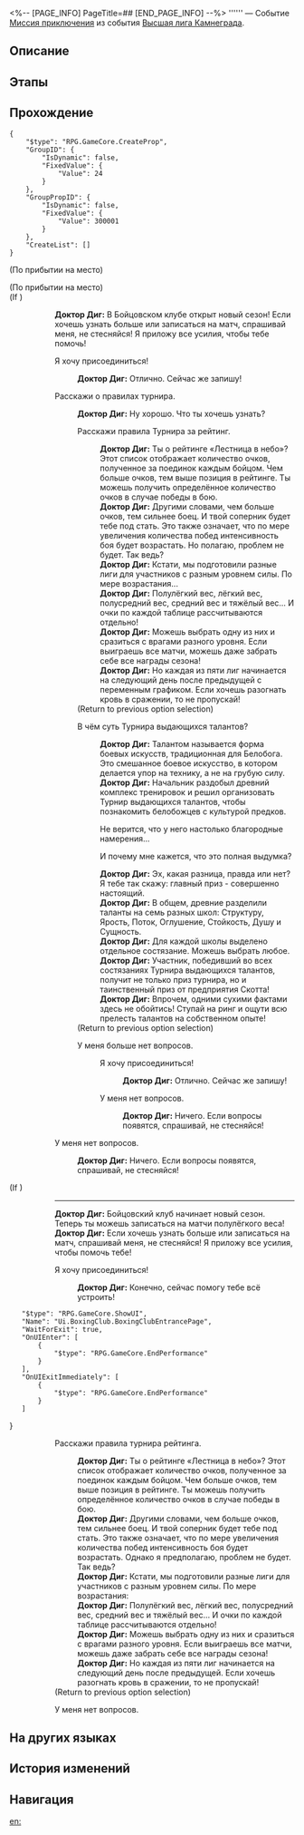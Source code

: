 <%-- [PAGE_INFO]
PageTitle=##
[END_PAGE_INFO] --%>
{{Дополнить|Диалоги.}}
{{Миссия Инфобокс
|id              = 2010730
|Название        = 
|Изображение     = Миссия .png
|Тип             = Миссия приключения
|Событие         = Высшая лига Камнеграда
|Глава           = 
|Условия         = Завершена [[Миссия приключения]] «[[Ринг и сцена II]]»
|Персонажи       = Доктор Диг; Первопроходец
|СтартЛокация    = [[Ярило-VI]] — [[Бойцовский клуб]]
|Мир             = Ярило-VI
|Предыдущая      = Ринг и сцена II
|Следующая       = 
|Награды         = 
}}
'''''' — Событие [[Миссия приключения]] из события [[Высшая лига Камнеграда]].

==Описание==
{{Описание|<!--официальное описание из Перекрёстка судеб-->}}

==Этапы==


==Прохождение==
{{Дополнить}}
<pre>{
	"$type": "RPG.GameCore.CreateProp",
	"GroupID": {
		"IsDynamic": false,
		"FixedValue": {
			"Value": 24
		}
	},
	"GroupPropID": {
		"IsDynamic": false,
		"FixedValue": {
			"Value": 300001
		}
	},
	"CreateList": []
}</pre>
;(По прибытии на место)

;(По прибытии на место)
;(If {{cx}}<!--SubMission Finish: 801520201-->)
::'''Доктор Диг:''' В Бойцовском клубе открыт новый сезон! Если хочешь узнать больше или записаться на матч, спрашивай меня, не стесняйся! Я приложу все усилия, чтобы тебе помочь!
::{{Диалог|Журнал путешествий}} Я хочу присоединиться!
:::'''Доктор Диг:''' Отлично. Сейчас же запишу!
::{{Диалог}} Расскажи о правилах турнира.
:::'''Доктор Диг:''' Ну хорошо. Что ты хочешь узнать?
:::{{Диалог|Разговор}} Расскажи правила Турнира за рейтинг.
::::'''Доктор Диг:''' Ты {{MC|м=слышал|ж=слышала}} о рейтинге «Лестница в небо»? Этот список отображает количество очков, полученное за поединок каждым бойцом. Чем больше очков, тем выше позиция в рейтинге. Ты можешь получить определённое количество очков в случае победы в бою.
::::'''Доктор Диг:''' Другими словами, чем больше очков, тем сильнее боец. И твой соперник будет тебе под стать. Это также означает, что по мере увеличения количества побед интенсивность боя будет возрастать. Но полагаю, проблем не будет. Так ведь?
::::'''Доктор Диг:''' Кстати, мы подготовили разные лиги для участников с разным уровнем силы. По мере возрастания...
::::'''Доктор Диг:''' Полулёгкий вес, лёгкий вес, полусредний вес, средний вес и тяжёлый вес... И очки по каждой таблице рассчитываются отдельно!
::::'''Доктор Диг:''' Можешь выбрать одну из них и сразиться с врагами разного уровня. Если выиграешь все матчи, можешь даже забрать себе все награды сезона!
::::'''Доктор Диг:''' Но каждая из пяти лиг начинается на следующий день после предыдущей с переменным графиком. Если хочешь разогнать кровь в сражении, то не пропускай!
:::;(Return to previous option selection)
:::{{Диалог|Разговор}} В чём суть Турнира выдающихся талантов?
::::'''Доктор Диг:''' Талантом называется форма боевых искусств, традиционная для Белобога. Это смешанное боевое искусство, в котором делается упор на технику, а не на грубую силу.
::::'''Доктор Диг:''' Начальник раздобыл древний комплекс тренировок и решил организовать Турнир выдающихся талантов, чтобы познакомить белобожцев с культурой предков.
::::{{Диалог|Стрелка}} Не верится, что у него настолько благородные намерения...
::::{{Диалог|Стрелка}} И почему мне кажется, что это полная выдумка?
::::'''Доктор Диг:''' Эх, какая разница, правда или нет? Я тебе так скажу: главный приз - совершенно настоящий.
::::'''Доктор Диг:''' В общем, древние разделили таланты на семь разных школ: Структуру, Ярость, Поток, Оглушение, Стойкость, Душу и Сущность.
::::'''Доктор Диг:''' Для каждой школы выделено отдельное состязание. Можешь выбрать любое.
::::'''Доктор Диг:''' Участник, победивший во всех состязаниях Турнира выдающихся талантов, получит не только приз турнира, но и таинственный приз от предприятия Скотта!
::::'''Доктор Диг:''' Впрочем, одними сухими фактами здесь не обойтись! Ступай на ринг и ощути всю прелесть талантов на собственном опыте!
:::;(Return to previous option selection)
:::{{Диалог|Возврат}} У меня больше нет вопросов.
::::{{Диалог|Журнал путешествий}} Я хочу присоединиться!
:::::'''Доктор Диг:''' Отлично. Сейчас же запишу!
::::{{Диалог|Выход}} У меня нет вопросов.
:::::'''Доктор Диг:''' Ничего. Если вопросы появятся, спрашивай, не стесняйся!
::{{Диалог|Выход}} У меня нет вопросов.
:::'''Доктор Диг:''' Ничего. Если вопросы появятся, спрашивай, не стесняйся!
;(If {{cx}}<!--SubMission not Finish: 801520201-->)
::----
::'''Доктор Диг:''' Бойцовский клуб начинает новый сезон. Теперь ты можешь записаться на матчи полулёгкого веса!
::'''Доктор Диг:''' Если хочешь узнать больше или записаться на матч, спрашивай меня, не стесняйся! Я приложу все усилия, чтобы помочь тебе!
::{{Диалог|Журнал путешествий}} Я хочу присоединиться!
:::'''Доктор Диг:''' Конечно, сейчас помогу тебе всё устроить!
::<pre>{
	"$type": "RPG.GameCore.ShowUI",
	"Name": "Ui.BoxingClub.BoxingClubEntrancePage",
	"WaitForExit": true,
	"OnUIEnter": [
		{
			"$type": "RPG.GameCore.EndPerformance"
		}
	],
	"OnUIExitImmediately": [
		{
			"$type": "RPG.GameCore.EndPerformance"
		}
	]
}</pre>
::{{Диалог}} Расскажи правила турнира рейтинга.
:::'''Доктор Диг:''' Ты {{MC|ж=слышала|м=слышал}} о рейтинге «Лестница в небо»? Этот список отображает количество очков, полученное за поединок каждым бойцом. Чем больше очков, тем выше позиция в рейтинге. Ты можешь получить определённое количество очков в случае победы в бою.
:::'''Доктор Диг:''' Другими словами, чем больше очков, тем сильнее боец. И твой соперник будет тебе под стать. Это также означает, что по мере увеличения количества побед интенсивность боя будет возрастать. Однако я предполагаю, проблем не будет. Так ведь?
:::'''Доктор Диг:''' Кстати, мы подготовили разные лиги для участников с разным уровнем силы. По мере возрастания:
:::'''Доктор Диг:''' Полулёгкий вес, лёгкий вес, полусредний вес, средний вес и тяжёлый вес... И очки по каждой таблице рассчитываются отдельно!
:::'''Доктор Диг:''' Можешь выбрать одну из них и сразиться с врагами разного уровня. Если выиграешь все матчи, можешь даже забрать себе все награды сезона!
:::'''Доктор Диг:''' Но каждая из пяти лиг начинается на следующий день после предыдущей. Если хочешь разогнать кровь в сражении, то не пропускай!
::;(Return to previous option selection)
::{{Диалог|Выход}} У меня нет вопросов.
{{Диалог Конец}}

==На других языках==
{{На других языках
|en   = 
|zhs  = 
|zht  = 
|ja   = 
|ko   = 
|es   = 
|fr   = 
|ru   = 
|th   = 
|vi   = 
|de   = 
|id   = 
|pt   = 
}}

==История изменений==
{{История изменений|3.5}}

==Навигация==
{{Миссия приключения Навбокс|Глава }}

[[en:]]
